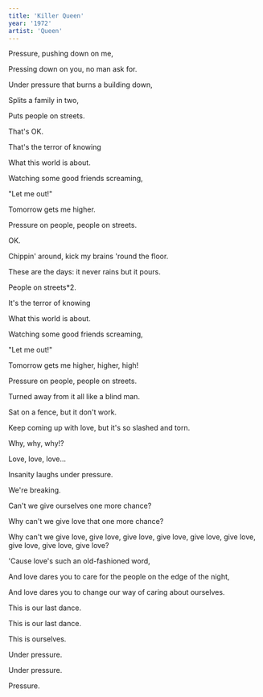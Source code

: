 ```yaml
---
title: 'Killer Queen'
year: '1972'
artist: 'Queen'
---
```


Pressure, pushing down on me,

Pressing down on you, no man ask for.

Under pressure that burns a building down,

Splits a family in two,

Puts people on streets.


That's OK.


That's the terror of knowing

What this world is about.

Watching some good friends screaming,

"Let me out!"


Tomorrow gets me higher.

Pressure on people, people on streets.


OK.


Chippin' around, kick my brains 'round the floor.

These are the days: it never rains but it pours.


People on streets*2.


It's the terror of knowing

What this world is about.

Watching some good friends screaming,

"Let me out!"


Tomorrow gets me higher, higher, high!

Pressure on people, people on streets.


Turned away from it all like a blind man.

Sat on a fence, but it don't work.

Keep coming up with love, but it's so slashed and torn.


Why, why, why!?

Love, love, love...


Insanity laughs under pressure.

We're breaking.

Can't we give ourselves one more chance?

Why can't we give love that one more chance?

Why can't we give love, give love, give love, give love, give love, give love, give love, give love, give love?


'Cause love's such an old-fashioned word,

And love dares you to care for the people on the edge of the night,

And love dares you to change our way of caring about ourselves.

This is our last dance.

This is our last dance.

This is ourselves.


Under pressure.

Under pressure.

Pressure.
